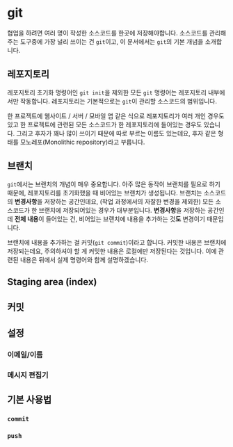 # git

협업을 하려면 여러 명이 작성한 소스코드를 한곳에 저장해야합니다.
소스코드를 관리해주는 도구중에 가장 널리 쓰이는 건 `git`이고, 이 문서에서는 `git`의 기본 개념을 소개합니다.

## 레포지토리

레포지토리 초기화 명령어인 `git init`을 제외한 모든 `git` 명령어는 레포지토리 내부에서만 작동합니다.
레포지토리는 기본적으로는 `git`이 관리할 소스코드의 범위입니다.

한 프로젝트에 웹사이트 / 서버 / 모바일 앱 같은 식으로 레포지토리가 여러 개인 경우도 있고 한 프로젝트에 관련된 모든 소스코드가 한 레포지토리에 들어있는 경우도 있습니다.
그리고 후자가 꽤나 많이 쓰이기 때문에 따로 부르는 이름도 있는데요, 후자 같은 형태를 모노레포(Monolithic repository)라고 부릅니다.

## 브랜치

`git`에서는 브랜치의 개념이 매우 중요합니다.
아주 많은 동작이 브랜치를 필요로 하기 때문에, 레포지토리를 초기화했을 때 비어있는 브랜치가 생성됩니다.
브랜치는 소스코드의 **변경사항**을 저장하는 공간인데요, (작업 과정에서의 자잘한 변경을 제외한) 모든 소스코드가 한 브랜치에 저장되어있는 경우가 대부분입니다.
**변경사항**을 저장하는 공간인데 **전체 내용**이 들어있는 건, 비어있는 브랜치에 내용을 추가하는 것**도** 변경이기 때문입니다.

브랜치에 내용을 추가하는 걸 커밋(`git commit`)이라고 합니다.
커밋한 내용은 브랜치에 저장되는데요, 주의하셔야 할 게 커밋한 내용은 로컬에만 저장된다는 것입니다.
이에 관련된 내용은 뒤에서 실제 명령어와 함께 설명하겠습니다.

## Staging area (index)

## 커밋

## 설정

### 이메일/이름

### 메시지 편집기

## 기본 사용법

### `commit`

### `push`
